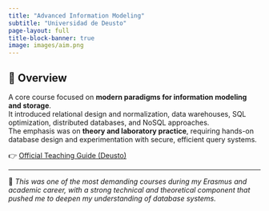 ```yaml
---
title: "Advanced Information Modeling"
subtitle: "Universidad de Deusto"
page-layout: full
title-block-banner: true
image: images/aim.png
---
```


## 📘 Overview  

A core course focused on **modern paradigms for information modeling and storage**.  
It introduced relational design and normalization, data warehouses, SQL optimization, distributed databases, and NoSQL approaches.  
The emphasis was on **theory and laboratory practice**, requiring hands-on database design and experimentation with secure, efficient query systems.  

👉 [Official Teaching Guide (Deusto)](https://gaude.deusto.es/doa/consultaPublica/look%5bconpub%5dMostrarPubGuiaDocAs?entradaPublica=true&idiomaPais=en.GB&_anoAcademico=2025&_codAsignatura=145610)

---

📌 *This was one of the most demanding courses during my Erasmus and academic career, with a strong technical and theoretical component that pushed me to deepen my understanding of database systems.*

